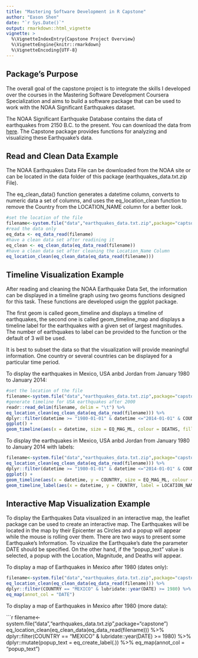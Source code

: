 ---
title: "Mastering Software Development in R Capstone"
author: "Eason Shen"
date: "`r Sys.Date()`"
output: rmarkdown::html_vignette
vignette: >
  %\VignetteIndexEntry{Capstone Project Overview}
  %\VignetteEngine{knitr::rmarkdown}
  %\VignetteEncoding{UTF-8}
---
## Package's Purpose
The overall goal of the capstone project is to integrate the skills I developed over the courses in the Mastering Software Development Coursera Specialization and aims to build a software package that can be used to work with the NOAA Significant Earthquakes dataset.

The NOAA Significant Earthquake Database contains the data of earthquakes from 2150 B.C. to the present.  You can download the data from [here](https://www.ngdc.noaa.gov/nndc/struts/form?t=101650&s=1&d=1).  The Capstone package provides functions for analyzing and visualizing these Earthquake's data.    


## Read and Clean Data Example

The NOAA Earthquakes Data File can be downloaded from the NOAA site or can be located in the data folder of this package (earthquakes_data.txt.zip File).  

The eq_clean_data() function generates a datetime column, converts to numeric data a set of columns, and uses the eq_location_clean function to remove the Country from the LOCATION_NAME column for a better look.

```{r eval = FALSE}
#set the location of the file
filename<-system.file("data","earthquakes_data.txt.zip",package="captsone")
#read the data only
eq_data <- eq_data_read(filename)
#have a clean data set after readining it
eq_clean <- eq_clean_data(eq_data_read(filename))
#have a clean data set after cleaning the Location_Name Column
eq_location_clean(eq_clean_data(eq_data_read(filename)))
```

## Timeline Visualization Example

After reading and cleaning the NOAA Earthquake Data Set, the information can be displayed in a timeline graph using two geoms functions designed for this task. These functions are developed usign the ggplot package.

The first geom is called geom_timeline and displays a timeline of earthquakes, the second one is called geom_timeline_map and displays a timeline label for the earthquakes with a given set of largest magnitudes. The number of earthquakes to label can be provided to the function or the default of 3 will be used.

It is best to subset the data so that the visualization will provide meaningful information.  One country or several countries can be displayed for a particular time period.

To display the earthquakes in Mexico, USA anbd Jordan from January 1980 to January 2014:

```{r eval = FALSE}
#set the location of the file
filename<-system.file("data","earthquakes_data.txt.zip",package="capstone")
#generate timeline for USA earthquakes after 2000
readr::read_delim(filename, delim = "\t") %>%
eq_location_clean(eq_clean_data(eq_data_read(filename))) %>%
dplyr::filter(datetime >= "1980-01-01" & datetime <="2014-01-01" & COUNTRY == c("MEXICO","USA", "JORDAN"))%>%
ggplot() +
geom_timeline(aes(x = datetime, size = EQ_MAG_ML, colour = DEATHS, fill = DEATHS))
```

To display the earthquakes in Mexico, USA anbd Jordan from January 1980 to January 2014 with labels:

```{r eval = FALSE}
filename<-system.file("data","earthquakes_data.txt.zip",package="capstone")
eq_location_clean(eq_clean_data(eq_data_read(filename))) %>%
dplyr::filter(datetime >= "1980-01-01" & datetime <="2014-01-01" & COUNTRY == c("MEXICO","USA", "JORDAN"))%>%
ggplot() +
geom_timeline(aes(x = datetime, y = COUNTRY, size = EQ_MAG_ML, colour = DEATHS, fill = DEATHS)) +
geom_timeline_label(aes(x = datetime, y = COUNTRY, label = LOCATION_NAME, number = 3, max_aes = EQ_MAG_ML))
```


## Interactive Map Visualization Example

To display the Earthquakes Data visualized in an interactive map, the leaflet package can be used to create an interactive map. The Earthquakes will be located in the map by their Epicenter as Circles and a popup will appear while the mouse is rolling over them. There are two ways to present some Earthquake's Information. To vizualize the Earthquake's date the parameter DATE should be specified. On the other hand, if the "popup_text" value is selected, a popup with the Location, Magnitude, and Deaths will appear.

To display a map of Earthquakes in Mexico after 1980 (dates only):

```{r eval=FALSE}
filename<-system.file("data","earthquakes_data.txt.zip",package="capstone")
eq_location_clean(eq_clean_data(eq_data_read(filename))) %>%
dplyr::filter(COUNTRY == "MEXICO" & lubridate::year(DATE) >= 1980) %>%
eq_map(annot_col = "DATE")
```


To display a map of Earthquakes in Mexico after 1980 (more data):


```{r eval = FALSE}
filename<-system.file("data","earthquakes_data.txt.zip",package="capstone")
eq_location_clean(eq_clean_data(eq_data_read(filename))) %>%
dplyr::filter(COUNTRY == "MEXICO" & lubridate::year(DATE) >= 1980) %>%
dplyr::mutate(popup_text = eq_create_label(.)) %>%
eq_map(annot_col = "popup_text")
